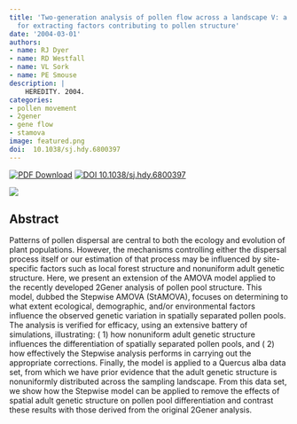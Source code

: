 ```yaml
---
title: 'Two-generation analysis of pollen flow across a landscape V: a stepwise approach
  for extracting factors contributing to pollen structure'
date: '2004-03-01'
authors:
- name: RJ Dyer
- name: RD Westfall
- name: VL Sork
- name: PE Smouse
description: |
    HEREDITY. 2004.  
categories: 
- pollen movement
- 2gener
- gene flow
- stamova
image: featured.png
doi:  10.1038/sj.hdy.6800397
---
```


 [![PDF Download](https://img.shields.io/badge/PDF-21B02C.svg)](https://drive.google.com/open?id=0B0T81CzLjtfPUmpyWWQ3QlR5WGM) [![ DOI 10.1038/sj.hdy.6800397](https://img.shields.io/badge/DOI-474747.svg)](https://doi.org/10.1038/sj.hdy.6800397)

![]( featured.png )

## Abstract

Patterns of pollen dispersal are central to both the ecology and evolution of plant populations. However, the mechanisms controlling either the dispersal process itself or our estimation of that process may be influenced by site-specific factors such as local forest structure and nonuniform adult genetic structure. Here, we present an extension of the AMOVA model applied to the recently developed 2Gener analysis of pollen pool structure. This model, dubbed the Stepwise AMOVA (StAMOVA), focuses on determining to what extent ecological, demographic, and/or environmental factors influence the observed genetic variation in spatially separated pollen pools. The analysis is verified for efficacy, using an extensive battery of simulations, illustrating: ( 1) how nonuniform adult genetic structure influences the differentiation of spatially separated pollen pools, and ( 2) how effectively the Stepwise analysis performs in carrying out the appropriate corrections. Finally, the model is applied to a Quercus alba data set, from which we have prior evidence that the adult genetic structure is nonuniformly distributed across the sampling landscape. From this data set, we show how the Stepwise model can be applied to remove the effects of spatial adult genetic structure on pollen pool differentiation and contrast these results with those derived from the original 2Gener analysis.
